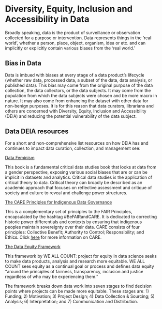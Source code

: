 # Diversity, Equity, Inclusion and Accessibility in Data

Broadly speaking, data is the product of surveillance or observation collected for a purpose or intervention. Data represents things in the 'real world', whether a person, place, object, organism, idea or etc. and can implicitly or explicitly contain various biases from the 'real world.' 

## Bias in Data

Data is imbued with biases at every stage of a data product's lifecycle (whether raw data, processed data, a subset of the data, data analysis, or published data). This bias may come from the original purpose of the data collection, the data collectors, or the data subjects. It may come from the population from which the data subjects were chosen and be more macro in nature. It may also come from enhancing the dataset with other data for non-benign purposes. It is for this reason that data curators, librarians and others are concerned with Diversity, Equity, Inclusion and Accessibility (DEIA) and reducing the potential vulnerability of the data subject. 

## Data DEIA resources

For a short and non-comprehensive list resources on how DEIA has and continues to impact data curation, collection, and management see:

[Data Feminism](https://data-feminism.mitpress.mit.edu/)

This book is a fundamental critical data studies book that looks at data from a gender perspective, exposing various social biases that are or can be implicit in datasets and analytics. Critical data studies is the application of critical theory to data. Critical theory can broadly be described as an academic approach that focuses on reflective assessment and critique of society and culture to reveal and challenge power structures.  

[The CARE Principles for Indigenous Data Governance](https://www.gida-global.org/care)

This is a complementary set of principles to the FAIR Principles, encapsulated by the hashtag #BeFAIRandCARE. It is dedicated to correcting historic power differentials and contexts by ensuring that indigenous peoples maintain sovereignty over their data. CARE consists of four principles: Collective Benefit; Authority to Control; Responsibility; and Ethics. Click [here](https://static1.squarespace.com/static/5d3799de845604000199cd24/t/5d79c383e904c741c9e9cd86/1568260995760/CARE+Principles+for+Indigenous+Data+Governance_FINAL_Sept+06+2019.pdf) for more information on CARE.

[The Data Equity Framework](https://weallcount.com/the-data-process/)

This framework by WE ALL COUNT:  project for equity in data science seeks to make data products, analysis and research more equitable. WE ALL COUNT sees equity as a continual goal or process and defines data equity "around the principles of fairness, transparency, inclusion and justice regardless of who may be experiencing them." 

The framework breaks down data work into seven stages to find decision points where projects can be made more equitable. These stages are: 1) Funding; 2) Motivation; 3) Project Design; 4) Data Collection & Sourcing; 5) Analysis; 6)  Interpretation; and 7) Communication and Distribution.
